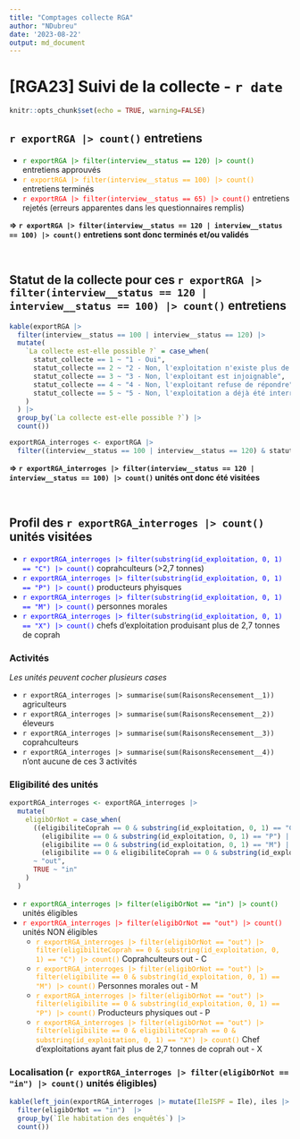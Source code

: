 ---
title: "Comptages collecte RGA"
author: "NDubreu"
date: '2023-08-22'
output: md_document
---

# [RGA23] Suivi de la collecte - `r date`

```{r setup, include=FALSE}
knitr::opts_chunk$set(echo = TRUE, warning=FALSE)
```

## `r exportRGA |> count()` entretiens

- <font color = "Green">`r exportRGA |> filter(interview__status == 120) |> count()`</font> entretiens approuvés
- <font color = "Orange">`r exportRGA |> filter(interview__status == 100) |> count()`</font> entretiens terminés
- <font color = "Red">`r exportRGA |> filter(interview__status == 65) |> count()`</font> entretiens rejetés (erreurs apparentes dans les questionnaires remplis)

**=> `r exportRGA |> filter(interview__status == 120 | interview__status == 100) |> count()` entretiens sont donc terminés et/ou validés**

<br/>

## Statut de la collecte pour ces `r exportRGA |> filter(interview__status == 120 | interview__status == 100) |> count()` entretiens

```{r, echo=FALSE}

kable(exportRGA |>
  filter(interview__status == 100 | interview__status == 120) |>
  mutate(
    `La collecte est-elle possible ?` = case_when(
      statut_collecte == 1 ~ "1 - Oui",
      statut_collecte == 2 ~ "2 - Non, l'exploitation n'existe plus de façon définitive",
      statut_collecte == 3 ~ "3 - Non, l'exploitant est injoignable",
      statut_collecte == 4 ~ "4 - Non, l'exploitant refuse de répondre",
      statut_collecte == 5 ~ "5 - Non, l'exploitation a déjà été interrogée"
    )
  ) |>
  group_by(`La collecte est-elle possible ?`) |>
  count())
```

```{r, echo=FALSE}

exportRGA_interroges <- exportRGA |>
  filter((interview__status == 100 | interview__status == 120) & statut_collecte == 1)

```

**=> `r exportRGA_interroges |> filter(interview__status == 120 | interview__status == 100) |> count()` unités ont donc été visitées**
 
<br/>

## Profil des `r exportRGA_interroges |> count()` unités visitées

- <font color = "Blue">`r exportRGA_interroges |> filter(substring(id_exploitation, 0, 1) == "C") |> count()`</font> coprahculteurs (>2,7 tonnes)
- <font color = "Blue">`r exportRGA_interroges |> filter(substring(id_exploitation, 0, 1) == "P") |> count()`</font> producteurs phyisques
- <font color = "Blue">`r exportRGA_interroges |> filter(substring(id_exploitation, 0, 1) == "M") |> count()`</font> personnes morales
- <font color = "Blue">`r exportRGA_interroges |> filter(substring(id_exploitation, 0, 1) == "X") |> count()`</font> chefs d'exploitation produisant plus de 2,7 tonnes de coprah

### Activités 
*Les unités peuvent cocher plusieurs cases*

- `r exportRGA_interroges |> summarise(sum(RaisonsRecensement__1))` agriculteurs
- `r exportRGA_interroges |> summarise(sum(RaisonsRecensement__2))` éleveurs
- `r exportRGA_interroges |> summarise(sum(RaisonsRecensement__3))` coprahculteurs
- `r exportRGA_interroges |> summarise(sum(RaisonsRecensement__4))` n'ont aucune de ces 3 activités

### Eligibilité des unités

```{r, echo=FALSE}

exportRGA_interroges <- exportRGA_interroges |>
  mutate(
    eligibOrNot = case_when(
      ((eligibiliteCoprah == 0 & substring(id_exploitation, 0, 1) == "C") |
        (eligibilite == 0 & substring(id_exploitation, 0, 1) == "P") |
        (eligibilite == 0 & substring(id_exploitation, 0, 1) == "M") |
        (eligibilite == 0 & eligibiliteCoprah == 0 & substring(id_exploitation, 0, 1) == "X"))
      ~ "out",
      TRUE ~ "in"
    )
  ) 

```

- <font color = "Green">`r exportRGA_interroges |> filter(eligibOrNot == "in") |> count()`</font> unités éligibles
- <font color = "Red">`r exportRGA_interroges |> filter(eligibOrNot == "out") |> count()`</font> unités NON éligibles
  - <font color = "Orange">`r exportRGA_interroges |> filter(eligibOrNot == "out") |> filter(eligibiliteCoprah == 0 & substring(id_exploitation, 0, 1) == "C") |> count()`</font> Coprahculteurs out - C
  - <font color = "Orange">`r exportRGA_interroges |> filter(eligibOrNot == "out") |> filter(eligibilite == 0 & substring(id_exploitation, 0, 1) == "M") |> count()`</font> Personnes morales out - M
  - <font color = "Orange">`r exportRGA_interroges |> filter(eligibOrNot == "out") |> filter(eligibilite == 0 & substring(id_exploitation, 0, 1) == "P") |> count()`</font> Producteurs physiques out - P
  - <font color = "Orange">`r exportRGA_interroges |> filter(eligibOrNot == "out") |> filter(eligibilite == 0 & eligibiliteCoprah == 0 & substring(id_exploitation, 0, 1) == "X") |> count()`</font> Chef d'exploitations ayant fait plus de 2,7 tonnes de coprah out - X

### Localisation (`r exportRGA_interroges |> filter(eligibOrNot == "in") |> count()` unités éligibles)

```{r, echo=FALSE}

kable(left_join(exportRGA_interroges |> mutate(IleISPF = Ile), iles |> mutate(`Ile habitation des enquêtés` = Ile), by=c("IleISPF")) |>
  filter(eligibOrNot == "in")  |>
  group_by(`Ile habitation des enquêtés`) |>
  count())

```

